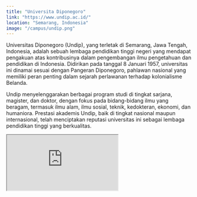 ```yaml
---
title: "Universita Diponegoro"
link: "https://www.undip.ac.id/"
location: "Semarang, Indonesia"
image: "/campus/undip.png"
---
```



Universitas Diponegoro (Undip), yang terletak di Semarang, Jawa Tengah, Indonesia, adalah sebuah lembaga pendidikan tinggi negeri yang mendapat pengakuan atas kontribusinya dalam pengembangan ilmu pengetahuan dan pendidikan di Indonesia. Didirikan pada tanggal 8 Januari 1957, universitas ini dinamai sesuai dengan Pangeran Diponegoro, pahlawan nasional yang memiliki peran penting dalam sejarah perlawanan terhadap kolonialisme Belanda.

Undip menyelenggarakan berbagai program studi di tingkat sarjana, magister, dan doktor, dengan fokus pada bidang-bidang ilmu yang beragam, termasuk ilmu alam, ilmu sosial, teknik, kedokteran, ekonomi, dan humaniora. Prestasi akademis Undip, baik di tingkat nasional maupun internasional, telah menciptakan reputasi universitas ini sebagai lembaga pendidikan tinggi yang berkualitas.

<iframe src="https://www.google.com/maps/embed?pb=!1m18!1m12!1m3!1d511453.01110977354!2d109.88436295031339!3d-7.051962499999993!2m3!1f0!2f0!3f0!3m2!1i1024!2i768!4f13.1!3m3!1m2!1s0x2e708c02787187c9%3A0x29bcf60b2c20aec!2sUniversitas%20Diponegoro!5e1!3m2!1sid!2sid!4v1705982103787!5m2!1sid!2sid" className="w-full h-96 mb-32" loading="lazy" referrerpolicy="no-referrer-when-downgrade"></iframe>